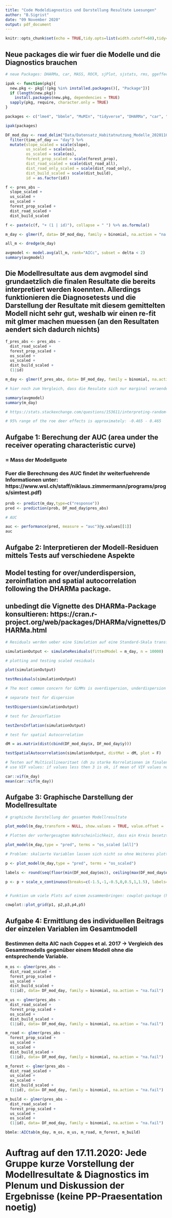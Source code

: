 ```yaml
---
title: "Code Modeldiagnostics und Darstellung Resultate Loesungen"
author: "B.Sigrist"
date: "09 November 2020"
output: pdf_document
---
```


```r
knitr::opts_chunk$set(echo = TRUE,tidy.opts=list(width.cutoff=60),tidy=TRUE)
```

## Neue packages die wir fuer die Modelle und die Diagnostics brauchen

```r

# neue Packages: DHARMa, car, MASS, ROCR, sjPlot, sjstats, rms, ggeffects, cowplot

ipak <- function(pkg){
  new.pkg <- pkg[!(pkg %in% installed.packages()[, "Package"])]
  if (length(new.pkg)) 
    install.packages(new.pkg, dependencies = TRUE)
  sapply(pkg, require, character.only = TRUE)
}

packages <- c("lme4", "bbmle", "MuMIn", "tidyverse", "DHARMa", "car", "MASS", "ROCR", "sjPlot", "ggeffects", "sjstats", "cowplot", "magrittr")

ipak(packages)
```


```r

DF_mod_day <- read_delim("Data/Datensatz_Habitatnutzung_Modelle_20201102_moodle.csv", delim = ";") %>%
  filter(time_of_day == "day") %>%
  mutate(slope_scaled = scale(slope),
         us_scaled = scale(us),
         os_scaled = scale(os),
         forest_prop_scaled = scale(forest_prop),
         dist_road_scaled = scale(dist_road_all),
         dist_road_only_scaled = scale(dist_road_only),
         dist_build_scaled = scale(dist_build),
         id = as.factor(id))

f <- pres_abs ~
  slope_scaled +
  us_scaled +
  os_scaled +
  forest_prop_scaled +
  dist_road_scaled +
  dist_build_scaled

f <- paste(c(f, "+ (1 | id)"), collapse = " ") %>% as.formula()

m_day <- glmer(f, data= DF_mod_day, family = binomial, na.action = "na.fail")

all_m <- dredge(m_day)

avgmodel <- model.avg(all_m, rank="AICc", subset = delta < 2)
summary(avgmodel)

```

## Die Modellresultate aus dem avgmodel sind grundaetzlich die finalen Resultate die bereits interpretiert werden koennten. Allerdings funktionieren die Diagnosetests und die Darstellung der Resultate mit diesem gemittelten Modell nicht sehr gut, weshalb wir einen re-fit mit glmer machen muessen (an den Resultaten aendert sich dadurch nichts) 

```r

f_pres_abs <- pres_abs ~
  dist_road_scaled +
  forest_prop_scaled +
  os_scaled +
  us_scaled +
  dist_build_scaled +
  (1|id)

m_day <- glmer(f_pres_abs, data= DF_mod_day, family = binomial, na.action = "na.fail")

# hier noch zum Vergleich, dass die Resulate sich nur marginal veraendern 

summary(avgmodel)
summary(m_day)

# https://stats.stackexchange.com/questions/153611/interpreting-random-effect-variance-in-glmer

# 95% range of the roe deer effects is approximately: -0.465 - 0.465

```

## Aufgabe 1: Berechung der AUC (area under the receiver operating characteristic curve)
### = Mass der Modellguete

### Fuer die Berechnung des AUC findet ihr weiterfuehrende Informationen unter: https://www.wsl.ch/staff/niklaus.zimmermann/programs/progs/simtest.pdf) 

```r

prob <- predict(m_day,type=c("response"))   
pred <- prediction(prob, DF_mod_day$pres_abs)    

# AUC

auc <- performance(pred, measure = "auc")@y.values[[1]]
auc

```

## Aufgabe 2: Interpretieren der Modell-Residuen mittels Tests auf verschiedene Aspekte

## Model testing for over/underdispersion, zeroinflation and spatial autocorrelation following the DHARMa package.
## unbedingt die Vignette des DHARMa-Package konsultieren: https://cran.r-project.org/web/packages/DHARMa/vignettes/DHARMa.html

```r

# Residuals werden ueber eine Simulation auf eine Standard-Skala transformiert und koennen anschliessend getestet werden. Dabei kann die Anzahl Simulationen eingestellt werden (dauert je nach dem sehr lange)

simulationOutput <- simulateResiduals(fittedModel = m_day, n = 10000)

# plotting and testing scaled residuals

plot(simulationOutput)

testResiduals(simulationOutput)

# The most common concern for GLMMs is overdispersion, underdispersion and zero-inflation.

# separate test for dispersion

testDispersion(simulationOutput)

# test for Zeroinflation

testZeroInflation(simulationOutput)

# test for spatial Autocorrelation

dM = as.matrix(dist(cbind(DF_mod_day$x, DF_mod_day$y)))

testSpatialAutocorrelation(simulationOutput, distMat = dM, plot = F)

# Testen auf Multicollinearitaet (dh zu starke Korrelationen im finalen Modell, zB falls auf Grund der oekologsichen Plausibilitaet stark korrelierte Variablen im Modell)
# use VIF values: if values less then 3 is ok, if mean of VIF values not substantially greater than 1, no need to worry.

car::vif(m_day)
mean(car::vif(m_day))

```

## Aufgabe 3: Graphische Darstellung der Modellresultate

```r

# graphische Darstellung der gesamten Modellresultate

plot_model(m_day,transform = NULL, show.values = TRUE, value.offset = .3)

# Plotten der vorhergesagten Wahrscheinlichkeit, dass ein Kreis besetzt ist, in Abhaengigkeit der erklaerenden Variable basierend auf den Modellresultaten.

plot_model(m_day,type = "pred", terms = "os_scaled [all]")

# Problem: skalierte Variablen lassen sich nicht so ohne Weiteres plotten, hier ein quick-and-dirty hack um das Problem zu umgehen. Die Einstellungen muessen fuer jede Variable geaendert werden

p <- plot_model(m_day,type = "pred", terms = "os_scaled") 

labels <- round(seq(floor(min(DF_mod_day$os)), ceiling(max(DF_mod_day$os)), length.out = 7),2)

p <- p + scale_x_continuous(breaks=c(-1.5,-1,-0.5,0,0.5,1,1.5), labels=c(labels))


# Funktion um viele Plots auf einem zusammenbringen: cowplot-package (hat auch sonst gute funktionen fuer gute layout von plots)

cowplot::plot_grid(p1, p2,p3,p4,p5)

```

## Aufgabe 4: Ermittlung des individuellen Beitrags der einzelen Variablen im Gesamtmodell

### Bestimmen delta AIC nach Coppes et al. 2017 -> Vergleich des Gesamtmodells gegenüber einem Modell ohne die entsprechende Variable.

```r

m_os <- glmer(pres_abs ~
  dist_road_scaled +
  forest_prop_scaled +
  us_scaled +
  dist_build_scaled +
  (1|id), data= DF_mod_day, family = binomial, na.action = "na.fail")

m_us <- glmer(pres_abs ~
  dist_road_scaled +
  forest_prop_scaled +
  os_scaled +
  dist_build_scaled +
  (1|id), data= DF_mod_day, family = binomial, na.action = "na.fail")

m_road <- glmer(pres_abs ~
  forest_prop_scaled +
  us_scaled +  
  os_scaled +
  dist_build_scaled +
  (1|id), data= DF_mod_day, family = binomial, na.action = "na.fail")

m_forest <- glmer(pres_abs ~
  dist_road_scaled +
  us_scaled +  
  os_scaled +
  dist_build_scaled +
  (1|id), data= DF_mod_day, family = binomial, na.action = "na.fail")

m_build <- glmer(pres_abs ~
  dist_road_scaled +
  forest_prop_scaled +
  us_scaled +  
  os_scaled +
  (1|id), data= DF_mod_day, family = binomial, na.action = "na.fail")

bbmle::AICtab(m_day, m_os, m_us, m_road, m_forest, m_build)


```





# Auftrag auf den 17.11.2020: Jede Gruppe kurze Vorstellung der Modellresultate & Diagnostics im Plenum und Diskussion der Ergebnisse (keine PP-Praesentation noetig)


